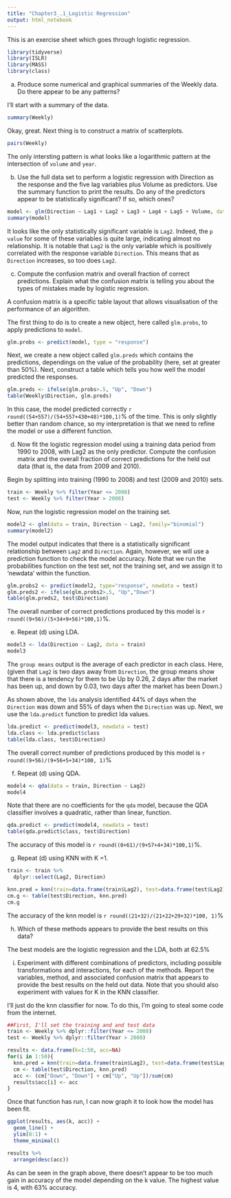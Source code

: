 ```yaml
---
title: "Chapter3_.1_Logistic Regression"
output: html_notebook
---
```


This is an exercise sheet which goes through logistic regression.

```r
library(tidyverse)
library(ISLR)
library(MASS)
library(class)
```

(a) Produce some numerical and graphical summaries of the Weekly data. Do there appear to be any patterns?

I'll start with a summary of the data.

```r
summary(Weekly)
```

Okay, great. Next thing is to construct a matrix of scatterplots.

```r
pairs(Weekly)
```

The only intersting pattern is what looks like a logarithmic pattern at the intersection of `volume` and `year`.

(b) Use the full data set to perform a logistic regression with Direction as the response and the five lag variables plus Volume as predictors. Use the summary function to print the results. Do any of the predictors appear to be statistically significant? If so, which ones?

```r
model <- glm(Direction ~ Lag1 + Lag2 + Lag3 + Lag4 + Lag5 + Volume, data=Weekly, family="binomial")
summary(model)
```

It looks like the only statistically significant variable is `Lag2`. Indeed, the `p value` for some of these variables is quite large, indicating almost no relationship. It is notable that `Lag2` is the only variable which is positively correlated with the response variable `Direction`. This means that as `Direction` increases, so too does `Lag2`.

(c) Compute the confusion matrix and overall fraction of correct predictions. Explain what the confusion matrix is telling you about the types of mistakes made by logistic regression.

A confusion matrix is a specific table layout that allows visualisation of the performance of an algorithm. 

The first thing to do is to create a new object, here called `glm.probs`, to apply predictions to `model`.

```r
glm.probs <- predict(model, type = "response")
```

Next, we create a new object called `glm.preds` which contains the predictions, dependings on the value of the probability (here, set at greater than 50%). Next, construct a table which tells you how well the model predicted the responses.

```r
glm.preds <- ifelse(glm.probs>.5, "Up", "Down")
table(Weekly$Direction, glm.preds)
```

In this case, the model predicted correctly `r round((54+557)/(54+557+430+48)*100,1)`% of the time. This is only slightly better than random chance, so my interpretation is that we need to refine the model or use a different function.

(d) Now fit the logistic regression model using a training data period from 1990 to 2008, with Lag2 as the only predictor. Compute the confusion matrix and the overall fraction of correct predictions for the held out data (that is, the data from 2009 and 2010).

Begin by splitting into training (1990 to 2008) and test (2009 and 2010) sets.

```r
train <- Weekly %>% filter(Year <= 2008)
test <- Weekly %>% filter(Year > 2008)
```

Now, run the logistic regression model on the training set.

```r
model2 <- glm(data = train, Direction ~ Lag2, family="binomial")
summary(model2)
```

The model output indicates that there is a statistically significant relationship between `Lag2` and `Direction`. Again, however, we will use a prediction function to check the model accuracy. Note that we run the probabilities function on the test set, not the training set, and we assign it to 'newdata' within the function.

```r
glm.probs2 <- predict(model2, type="response", newdata = test)
glm.preds2 <- ifelse(glm.probs2>.5, "Up","Down")
table(glm.preds2, test$Direction)
```

The overall number of correct predictions produced by this model is `r round((9+56)/(5+34+9+56)*100,1)`%. 

(e) Repeat (d) using LDA.

```r
model3 <- lda(Direction ~ Lag2, data = train)
model3
```

The `group means` output is the average of each predictor in each class. Here, (given that `Lag2` is two days away from `Direction`, the group means show that there is a tendency for them to be Up by 0.26, 2 days after the market has been up, and down by 0.03, two days after the market has been Down.)

As shown above, the `lda` analysis identified 44% of days when the `Direction` was down and 55% of days when the `Direction` was up. Next, we use the `lda.predict` function to predict lda values.

```r
lda.predict <- predict(model3, newdata = test)
lda.class <- lda.predict$class
table(lda.class, test$Direction)
```

The overall correct number of predictions produced by this model is `r round((9+56)/(9+56+5+34)*100, 1)`%

(f) Repeat (d) using QDA.

```r
model4 <- qda(data = train, Direction ~ Lag2)
model4
```

Note that there are no coefficients for the `qda` model, because the QDA classifier involves a quadratic, rather than linear, function.

```r
qda.predict <- predict(model4, newdata = test)
table(qda.predict$class, test$Direction)
```

The accuracy of this model is `r round((0+61)/(9+57+4+34)*100,1)`%.

(g) Repeat (d) using KNN with K =1.

```r
train <- train %>%
  dplyr::select(Lag2, Direction)

knn.pred = knn(train=data.frame(train$Lag2), test=data.frame(test$Lag2), cl=train$Direction, k=1)
cm.g <- table(test$Direction, knn.pred)
cm.g
```

The accuracy of the knn model is `r round((21+32)/(21+22+29+32)*100, 1)`%

(h) Which of these methods appears to provide the best results on this data?

The best models are the logistic regression and the LDA, both at 62.5%

(i) Experiment with different combinations of predictors, including possible transformations and interactions, for each of the methods. Report the variables, method, and associated confusion matrix that appears to provide the best results on the held out data. Note that you should also experiment with values for K in the KNN classifier.

I'll just do the knn classifier for now. To do this, I'm going to steal some code from the internet.

```r
##First, I'll set the training and and test data
train <- Weekly %>% dplyr::filter(Year <= 2008)
test <- Weekly %>% dplyr::filter(Year > 2008)

results <- data.frame(k=1:50, acc=NA)
for(i in 1:50){
  knn.pred = knn(train=data.frame(train$Lag2), test=data.frame(test$Lag2), cl=train$Direction, k=i)
  cm <- table(test$Direction, knn.pred)
  acc <- (cm["Down", "Down"] + cm["Up", "Up"])/sum(cm)
  results$acc[i] <- acc
}
```

Once that function has run, I can now graph it to look how the model has been fit.

```r
ggplot(results, aes(k, acc)) +
  geom_line() + 
  ylim(0:1) +
  theme_minimal()
```

```r
results %>%
  arrange(desc(acc))         
```
As can be seen in the graph above, there doesn't appear to be too much gain in accuracy of the model depending on the k value. The highest value is 4, with 63% accuracy.










